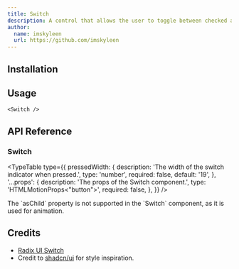 ```yaml
---
title: Switch
description: A control that allows the user to toggle between checked and not checked.
author:
  name: imskyleen
  url: https://github.com/imskyleen
---
```


<ComponentPreview name="demo-components-radix-switch" />

## Installation

<ComponentInstallation name="components-radix-switch" />

## Usage

```tsx
<Switch />
```

## API Reference

### Switch

<div className="flex flex-col gap-2">
<ExternalLink
  href="https://animate-ui.com/docs/primitives/radix/switch#switch"
  text="Animate UI API Reference - Switch Primitive"
/>

<ExternalLink
  href="https://www.radix-ui.com/primitives/docs/components/switch#root"
  text="Radix UI API Reference - Switch.Root"
/>
</div>

<TypeTable
  type={{
    pressedWidth: {
      description: 'The width of the switch indicator when pressed.',
      type: 'number',
      required: false,
      default: '19',
    },
    '...props': {
      description: 'The props of the Switch component.',
      type: 'HTMLMotionProps<"button">',
      required: false,
    },
  }}
/>

<Callout type="info">
  The `asChild` property is not supported in the `Switch` component, as it is
  used for animation.
</Callout>

## Credits

- [Radix UI Switch](https://www.radix-ui.com/primitives/docs/components/switch)
- Credit to [shadcn/ui](https://ui.shadcn.com/docs/components/switch) for style inspiration.
